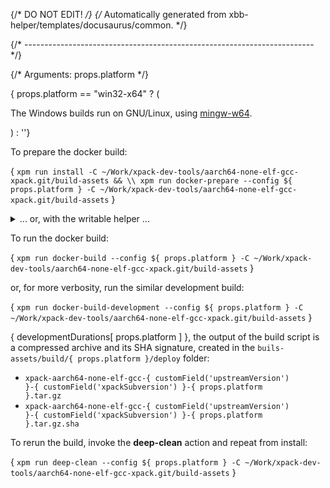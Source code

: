 {/* DO NOT EDIT! */}
{/* Automatically generated from xbb-helper/templates/docusaurus/common. */}



{/* ------------------------------------------------------------------------ */}

{/* Arguments: props.platform */}

{ props.platform == "win32-x64" ? ( <p>The Windows builds run on GNU/Linux, using <a href="https://mingw-w64.org">mingw-w64</a>.</p> ) : ''}

To prepare the docker build:

<CodeBlock language="sh"> {
`xpm run install -C ~/Work/xpack-dev-tools/aarch64-none-elf-gcc-xpack.git/build-assets && \\
xpm run docker-prepare --config ${ props.platform } -C ~/Work/xpack-dev-tools/aarch64-none-elf-gcc-xpack.git/build-assets`
} </CodeBlock>

<details>
<summary>... or, with the writable helper ...</summary>

<CodeBlock language="sh"> {
`xpm run install -C ~/Work/xpack-dev-tools/aarch64-none-elf-gcc-xpack.git/build-assets && \\
xpm run link-deps -C ~/Work/xpack-dev-tools/aarch64-none-elf-gcc-xpack.git/build-assets && \\
xpm run docker-prepare --config ${ props.platform } -C ~/Work/xpack-dev-tools/aarch64-none-elf-gcc-xpack.git/build-assets && \\
xpm run docker-link-deps --config ${ props.platform } -C ~/Work/xpack-dev-tools/aarch64-none-elf-gcc-xpack.git/build-assets`
} </CodeBlock>

</details>

To run the docker build:

<CodeBlock language="sh"> {
`xpm run docker-build --config ${ props.platform } -C ~/Work/xpack-dev-tools/aarch64-none-elf-gcc-xpack.git/build-assets`
} </CodeBlock>

or, for more verbosity, run the similar development build:

<CodeBlock language="sh"> {
`xpm run docker-build-development --config ${ props.platform } -C ~/Work/xpack-dev-tools/aarch64-none-elf-gcc-xpack.git/build-assets`
} </CodeBlock>

{ developmentDurations[ props.platform ] }, the output of the build script is a compressed
archive and its SHA signature, created in
the <code>buils-assets/build/{ props.platform }/deploy</code> folder:

* <code>xpack-aarch64-none-elf-gcc-{ customField('upstreamVersion') }-{ customField('xpackSubversion') }-{ props.platform }.tar.gz</code>
* <code>xpack-aarch64-none-elf-gcc-{ customField('upstreamVersion') }-{ customField('xpackSubversion') }-{ props.platform }.tar.gz.sha</code>

To rerun the build, invoke the **deep-clean** action and repeat from install:

<CodeBlock language="sh"> {
`xpm run deep-clean --config ${ props.platform } -C ~/Work/xpack-dev-tools/aarch64-none-elf-gcc-xpack.git/build-assets`
} </CodeBlock>

